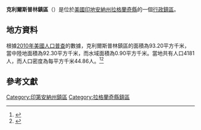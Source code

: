 {{noteTA
|G1=USState
|G2=地名
|G3=Unit
}}
{{Infobox settlement
|official_name            = 克利爾斯普林鎮區
|native_name = Clearspring Township
|settlement_type          = [[行政鎮區|行政鎮區]]
|image_skyline            = 
|imagesize                = 
|image_map                = Map highlighting Clearspring Township, LaGrange County, Indiana.svg
|mapsize                  = 250px
|pushpin_map  =USA Indiana
|pushpin_label = 克利爾斯普林鎮區
|pushpin_label_position   = top
|pushpin_map_caption      = 克利爾斯普林鎮區在印地安納州的位置
|subdivision_type         = [[世界政區索引|國家]]
|subdivision_type1        = [[美国州份|州份]]
|subdivision_type2        = [[印地安納州行政区划|縣]]
|subdivision_name         = [[美国|美国]]
|subdivision_name1        = [[印地安納州|印地安納州]]
|subdivision_name2        = [[拉格蘭奇縣_(印地安納州)|拉格蘭奇縣]]
|elevation_ft             = 925
|elevation_m              = 282
|timezone                 = [[北美东部時區|北美东部時區]]
|area_total_km2           = 93.20
|area_land_km2            = 92.30
|area_water_km2           = 0.90
|area_total_sq_mi         = 
|area_land_sq_mi          = 
|area_water_sq_mi         = 
|population_as_of         = [[2010年美國人口普查|2010]]
|population_footnotes     = 
|population_total         = 4181
|population_density_km2   = auto
|population_density_sq_mi = auto
|utc_offset               = -5
|coordinates              = {{coord|41|34|09|N|85|28|58|W|type:city_region:US-AL_source:GNS-enwiki|display=inline,title}}
| coor_pinpoint           = 
| coordinates_footnotes   = 
|timezone_DST             = EDT
|utc_offset_DST           = -4
|postal_code_type         = [[美國郵區編號|郵區編號]]
|postal_code              = 
|area_code                = {{link-en|电话区号260|Area code 260|260}}
|blank_name = [[地名信息系统|GNIS ID]]
|blank_info = 453224
}}
'''克利爾斯普林鎮區'''（{{lang-en|Clearspring Township}}）是位於[[美國|美國]][[印地安納州|印地安納州]][[拉格蘭奇縣_(印地安納州)|拉格蘭奇縣]]的一個[[行政鎮區|行政鎮區]]。

== 地方資料 ==
根據[[2010年美國人口普查|2010年美國人口普查]]的數據，克利爾斯普林鎮區的面積為93.20平方千米，當中陸地面積為92.30平方千米，而水域面積為0.90平方千米。當地共有人口4181人，而人口密度為每平方千米44.86人。<ref name="GR8">{{cite web|url=http://factfinder2.census.gov|publisher=[[美国人口调查局|美国人口调查局]]|accessdate=2011-05-14|title=American FactFinder|archive-date=2013-09-11|archive-url=https://web.archive.org/web/20130911234518/http://factfinder2.census.gov/|dead-url=no}}</ref><ref>{{cite web|url=https://www.citypopulation.de/en/usa/illinois/admin/|title=USA: Illinois (Counties and Townships) - City Population|accessdate=2020-07-31|archive-date=2020-04-22|archive-url=https://web.archive.org/web/20200422090607/https://www.citypopulation.de/en/usa/illinois/admin/|dead-url=no}}</ref>

== 參考文獻 ==
{{reflist}}

{{拉格蘭奇縣 (印地安納州)}}

{{DEFAULTSORT:Clearspring Township}}
[[Category:印第安納州鎮區|Category:印第安納州鎮區]]
[[Category:拉格蘭奇縣鎮區|Category:拉格蘭奇縣鎮區]]
{{Indiana-geo-stub}}